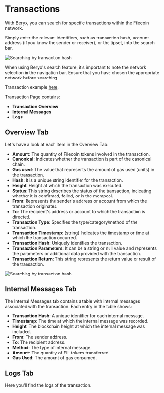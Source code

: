 # Transactions

With Beryx, you can search for specific transactions within the Filecoin network.

Simply enter the relevant identifiers, such as transaction hash, account address (if you know the sender or receiver), or the tipset, into the search bar.

![Searching by transaction hash](../assets/image-3.webp)

When using Beryx's search feature, it's important to note the network selection in the navigation bar. Ensure that you have chosen the appropriate network before searching.

Transaction example [here](https://beryx.io/fil/mainnet/txs/bafy2bzaceab3xcn7qkcuj5oyifa6dn3ihke55bdmerphef4r6aorjdhk3uriq?tab=overview).

Transaction Page contains:

- **Transaction Overview**
- **Internal Messages**
- **Logs**

## Overview Tab

Let's have a look at each item in the Overview Tab:

- **Amount**: The quantity of Filecoin tokens involved in the transaction.
- **Canonical**: Indicates whether the transaction is part of the canonical chain.
- **Gas used**: The value that represents the amount of gas used (units) in the transaction.
- **Hash**: It is a unique string identifier for the transaction.
- **Height**: Height at which the transaction was executed.
- **Status**: This string describes the status of the transaction, indicating whether it is confirmed, failed, or in the mempool.
- **From**: Represents the sender's address or account from which the transaction originates.
- **To**: The recipient's address or account to which the transaction is directed.
- **Transaction Type**: Specifies the type/category/method of the transaction.
- **Transaction Timestamp**: (string) Indicates the timestamp or time at which the transaction occurred.
- **Transaction Hash**: Uniquely identifies the transaction.
- **Transaction Parameters**: It can be a string or null value and represents the parameters or additional data provided with the transaction.
- **Transaction Return**: This string represents the return value or result of the transaction.

![Searching by transaction hash](../assets/image-2.webp)

## Internal Messages Tab

The Internal Messages tab contains a table with internal messages associated with the transaction. Each entry in the table shows:

- **Transaction Hash**: A unique identifier for each internal message.
- **Timestamp**: The time at which the internal message was recorded.
- **Height**: The blockchain height at which the internal message was included.
- **From**: The sender address.
- **To**: The recipient address.
- **Method**: The type of internal message.
- **Amount**: The quantity of FIL tokens transferred.
- **Gas Used**: The amount of gas consumed.

## Logs Tab

Here you'll find the logs of the transaction.

